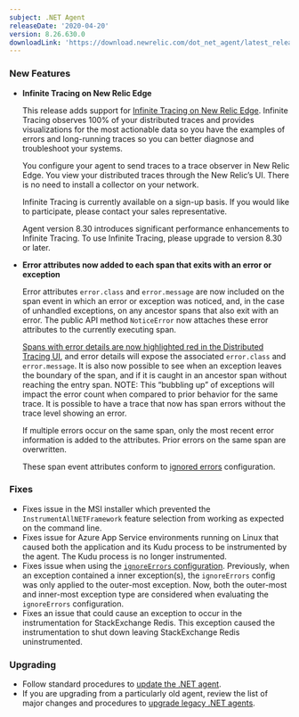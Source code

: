 ```yaml
---
subject: .NET Agent
releaseDate: '2020-04-20'
version: 8.26.630.0
downloadLink: 'https://download.newrelic.com/dot_net_agent/latest_release'
---
```


### New Features

* **Infinite Tracing on New Relic Edge**

  This release adds support for [Infinite Tracing on New Relic Edge](https://docs.newrelic.com/docs/understand-dependencies/distributed-tracing/enable-configure/enable-distributed-tracing). Infinite Tracing observes 100% of your distributed traces and provides visualizations for the most actionable data so you have the examples of errors and long-running traces so you can better diagnose and troubleshoot your systems.

  You configure your agent to send traces to a trace observer in New Relic Edge. You view your distributed traces through the New Relic’s UI. There is no need to install a collector on your network.

  Infinite Tracing is currently available on a sign-up basis. If you would like to participate, please contact your sales representative.

  Agent version 8.30 introduces significant performance enhancements to Infinite Tracing. To use Infinite Tracing, please upgrade to version 8.30 or later.
* **Error attributes now added to each span that exits with an error or exception**

  Error attributes `error.class` and `error.message` are now included on the span event in which an error or exception was noticed, and, in the case of unhandled exceptions, on any ancestor spans that also exit with an error. The public API method `NoticeError` now attaches these error attributes to the currently executing span.

  [Spans with error details are now highlighted red in the Distributed Tracing UI](https://docs.newrelic.com/docs/apm/distributed-tracing/ui-data/understand-use-distributed-tracing-data#rules-limits), and error details will expose the associated `error.class` and `error.message`. It is also now possible to see when an exception leaves the boundary of the span, and if it is caught in an ancestor span without reaching the entry span. NOTE: This “bubbling up” of exceptions will impact the error count when compared to prior behavior for the same trace. It is possible to have a trace that now has span errors without the trace level showing an error.

  If multiple errors occur on the same span, only the most recent error information is added to the attributes. Prior errors on the same span are overwritten.

  These span event attributes conform to [ignored errors](https://docs.newrelic.com/docs/agents/manage-apm-agents/agent-data/manage-errors-apm-collect-ignore-or-mark-expected#ignore) configuration.

### Fixes

* Fixes issue in the MSI installer which prevented the `InstrumentAllNETFramework` feature selection from working as expected on the command line.
* Fixes issue for Azure App Service environments running on Linux that caused both the application and its Kudu process to be instrumented by the agent. The Kudu process is no longer instrumented.
* Fixes issue when using the [`ignoreErrors` configuration](https://docs.newrelic.com/docs/agents/net-agent/configuration/net-agent-configuration#error-ignoreErrors). Previously, when an exception contained a inner exception(s), the `ignoreErrors` config was only applied to the outer-most exception. Now, both the outer-most and inner-most exception type are considered when evaluating the `ignoreErrors` configuration.
* Fixes an issue that could cause an exception to occur in the instrumentation for StackExchange Redis. This exception caused the instrumentation to shut down leaving StackExchange Redis uninstrumented.

### Upgrading

* Follow standard procedures to [update the .NET agent](/docs/agents/net-agent/installation-configuration/update-net-agent).
* If you are upgrading from a particularly old agent, review the list of major changes and procedures to [upgrade legacy .NET agents](/docs/agents/net-agent/troubleshooting/upgrade-legacy-net-agents).
